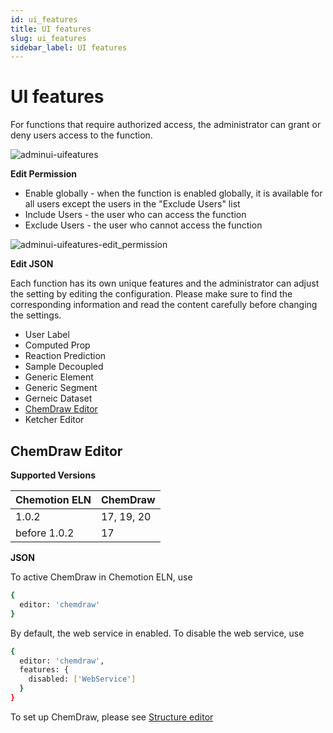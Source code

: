 ```yaml
---
id: ui_features
title: UI features
slug: ui_features
sidebar_label: UI features
---
```


# UI features

For functions that require authorized access, the administrator can grant or deny users access to the function.

![adminui-uifeatures](/img/adminui-uifeatures.png)

<b>Edit Permission</b>

* Enable globally - when the function is enabled globally, it is available for all users except the users in the "Exclude Users" list
* Include Users - the user who can access the function
* Exclude Users - the user who cannot access the function

![adminui-uifeatures-edit_permission](/img/adminui-uifeatures-permission.gif)

<b>Edit JSON</b>

Each function has its own unique features and the administrator can adjust the setting by editing the configuration. Please make sure to find the corresponding information and read the content carefully before changing the settings.

* User Label
* Computed Prop
* Reaction Prediction
* Sample Decoupled
* Generic Element
* Generic Segment
* Gerneic Dataset
* [ChemDraw Editor](/docs/eln/admin_ui/ui_features#chemdraw-editor)
* Ketcher Editor

## ChemDraw Editor

<b>Supported Versions</b>

| Chemotion ELN | ChemDraw |
|---|---|
| 1.0.2 | 17, 19, 20 |
| before 1.0.2 | 17 |

<b>JSON</b>

To active ChemDraw in Chemotion ELN, use

```sh
{
  editor: 'chemdraw'
}
```

By default, the web service in enabled. To disable the web service, use

```sh
{
  editor: 'chemdraw',
  features: {
    disabled: ['WebService']
  }
}
```

To set up ChemDraw, please see [Structure editor](/docs/eln/settings#structure-editor)

